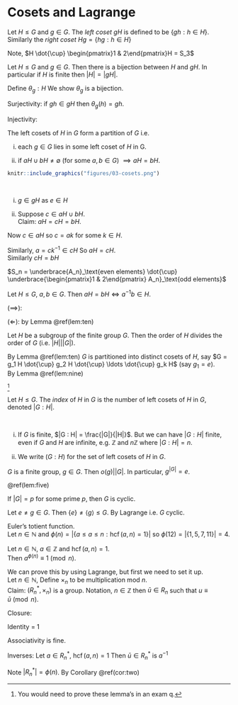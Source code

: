 # Cosets and Lagrange

::: {.definition}
Let $H \leq G$ and $g \in G$.
The *left coset $gH$* is defined to be $\{ gh : h \in H \}$.
Similarly the *right coset* $Hg = \{ hg : h \in H \}$
:::

::: {.example}
\begin{align*}
    S_3 &= \{ e, \begin{pmatrix}1 & 2 & 3\end{pmatrix}, \begin{pmatrix}1 & 3 & 2\end{pmatrix}, \begin{pmatrix}1 & 2\end{pmatrix}, \begin{pmatrix}1 & 3\end{pmatrix}, \begin{pmatrix}2 & 3\end{pmatrix} \} \\
    H &= \{ \text{id}, \begin{pmatrix}1 & 2 & 3\end{pmatrix}, \begin{pmatrix}1 & 3 & 2\end{pmatrix} \} = A_3 \\
    \begin{pmatrix}1 & 2\end{pmatrix}H &= \left\{ \begin{pmatrix}1 & 2\end{pmatrix}, \begin{pmatrix}1 & 2\end{pmatrix}\begin{pmatrix}1 & 2 & 3\end{pmatrix}, \begin{pmatrix}1 & 2\end{pmatrix}\begin{pmatrix}1 & 3 & 2\end{pmatrix} \right\} \\
    &= \left\{ \begin{pmatrix}1 & 2\end{pmatrix}, \begin{pmatrix}2 & 3\end{pmatrix}, \begin{pmatrix}1 & 3\end{pmatrix} \right\} \\
    \begin{pmatrix}1 & 2 & 3\end{pmatrix}H &= H \ (\text{since H is a subgroup})
\end{align*} 
Note, $H \dot{\cup} \begin{pmatrix}1 & 2\end{pmatrix}H = S_3$
:::

::: {.lemma #nine}
Let $H \leq G$ and $g \in G$.
Then there is a bijection between $H$ and $gH$.
In particular if $H$ is finite then $|H| = |gH|$.
:::

::: {.proof}
Define $\theta_g : H$
\begin{align*}
    \theta_g : H &\to gH \\
    h &\mapsto gh.
\end{align*}
We show $\theta_g$ is a bijection.

Surjectivity: if $gh \in gH$ then $\theta_g(h) = gh$.

Injectivity: \begin{align*}
    \theta_g(h_1) &= \theta_g(h_2) \\
    g h_1 &= g h_2 \\
    \implies h_1 &= h_2 \ (\text{cancellation law})
\end{align*} 
:::

::: {.lemma #ten}
The left cosets of $H$ in $G$ form a partition of $G$ i.e.

i. each $g \in G$ lies in some left coset of $H$ in G.

ii. if $aH \cup bH \neq \emptyset$ (for some $a, b \in G$) $\implies aH = bH$.
:::

```r
knitr::include_graphics("figures/03-cosets.png") 
```

::: {.proof}
\ 

i. $g \in gH$ as $e \in H$

ii. Suppose $c \in aH \cup bH$. \
Claim: $aH = cH = bH$.

Now $c \in aH$ so $c = ak$ for some $k \in H$.
\begin{align*}
    \implies cH &= \{ c h : h \in H \} \\
    &= \{ a k h : h \in H \} \subseteq aH.
\end{align*} 

Similarly, $a = c k^{-1} \in cH$
\begin{align*}
    \implies aH \subseteq cH.
\end{align*} 
So $aH = cH$. \
Similarly $cH = bH$
:::

::: {.example}
$S_n = \underbrace{A_n}_\text{even elements} \dot{\cup} \underbrace{\begin{pmatrix}1 & 2\end{pmatrix} A_n}_\text{odd elements}$
:::

::: {.lemma #eleven}
Let $H \leq G$, $a, b \in G$.
Then $aH = bH \iff a^{-1} b \in H$.
:::

::: {.proof}

$(\implies)$:
\begin{align*}
    b &\in bH = aH \\
    \implies b &= ah \text{ for some } h \in H \\
    \implies a^{-1} b &= h \in H
\end{align*} 

$(\Longleftarrow)$:
\begin{align*}
    \text{Suppose } a^{-1}b &= k \in H \\
    \implies b &= ak \in aH \\
    \text{also } b &\in bH. \\
    \implies aH &= bH
\end{align*} by Lemma \@ref(lem:ten)
:::

::: {.theorem #three name="Lagrange's Theorem"}
Let $H$ be a subgroup of the finite group $G$.
Then the order of $H$ divides the order of $G$ (i.e. $|H| \bigg| |G|$).
:::

::: {.proof}
By Lemma \@ref(lem:ten) $G$ is partitioned into distinct cosets of $H$, say $G = g_1 H \dot{\cup} g_2 H \dot{\cup} \ldots \dot{\cup} g_k H$ (say $g_1 = e$).\
By Lemma \@ref(lem:nine)
\begin{align*}
    |g_i H| &= |H| \hspace{.5cm} 1 \leq i \leq k \\
    \implies |G| &= |H|k
\end{align*} 
:::
^[You would need to prove these lemma's in an exam q.]

::: {.definition #fourteen}
Let $H \leq G$.
The *index* of $H$ in $G$ is the number of left cosets of $H$ in $G$, denoted $|G : H|$.
:::

::: {.remark}
\ 

i. If $G$ is finite, $|G : H| = \frac{|G|}{|H|}$.
But we can have $|G : H|$ finite, even if $G$ and $H$ are infinite, e.g. $\mathbb{Z}$ and $n\mathbb{Z}$ where $|G : H| = n$.

ii. We write $(G : H)$ for the set of left cosets of $H$ in $G$.
:::

::: {.corollary #two name="Lagrange's Corollary"}
$G$ is a finite group, $g \in G$.
Then $o(g) \bigg| |G|$.
In particular, $g^{|G|} = e$.
:::

::: {.proof}
\begin{align*}
    \text{Note } \left\langle g\right\rangle &= \{ e, g, \ldots, g^{n-1} \} \text{ where } o(g) = n. \\
    \text{Then } o(g) &= | \left\langle g\right\rangle | \bigg| |G| \text{ by Lagrange} \\
    \implies g^{|G|} &= e \text{ by Lemma }
\end{align*} \@ref(lem:five) 
:::

::: {.corollary #three}
If $|G| = p$ for some prime $p$, then $G$ is cyclic.
:::

::: {.proof}
Let $e \neq g \in G$.
Then $\{ e \} \neq \langle g \rangle \leq G$.
By Lagrange 
\begin{align*}
    1 &\neq | \langle g \rangle | \;\bigg|\; |G| = p \\
    \implies | \langle g \rangle | &= p = |G| \\
    \implies \langle g \rangle &= G
\end{align*} 
i.e. $G$ cyclic.
:::

Euler's totient function.\
Let $n \in \mathbb{N}$ and $\phi(n) = \left| \left\{ a \leq a \leq n : \operatorname{hcf}(a, n) = 1 \right\} \right|$ so $\phi(12) = \left| \left\{ 1, 5, 7, 11 \right\} \right| = 4$.

::: {.theorem name="Fermat-Euler Theorem" #four}
Let $n \in \mathbb{N},\ a \in \mathbb{Z}$ and $\operatorname{hcf}(a, n) = 1$.\
Then $a^{\phi(n)} \equiv 1 \pmod n$.
:::


We can prove this by using Lagrange, but first we need to set it up.\
Let $n \in \mathbb{N}$,
\begin{align*}
    R_n &= \{ 0, 1, \ldots, n-1 \} \\
    R_n^* &= \{ a \in R_n : \operatorname{hcf}(a, n) = 1 \}
\end{align*}
Define $\times_n$ to be multiplication mod $n$.\
Claim: $(R_n^*, \times_n)$ is a group.
Notation, $n \in \mathbb{Z}$ then $\bar{u} \in R_n$ such that $u \equiv \bar{u} \pmod n$.

Closure:
\begin{align*}
    \operatorname{hcf}(a, n) &= 1 = \operatorname{hcf}(b, n)
    \implies \operatorname{hcf}(ab, n) = 1 \\
    \implies \operatorname{hcf}(\bar{ab}, n) = 1 \\
\end{align*} 

Identity = 1

Associativity is fine.

Inverses: Let $a \in R_n^*$, $\operatorname{hcf}(a, n) = 1$
\begin{align*}
    \implies \exists \; u, v \in \mathbb{Z} s.t. a u + v n = 1 \text{ (Bezout's Theorem)} \\
    \implies au \equiv 1 \pmod n
\end{align*} 
Then $\bar{u} \in R_n^*$ is $a^{-1}$

::: {.proof}
Note $|R_n^*| = \phi(n)$.
\begin{align*}
    a \equiv \bar{a} \pmod n,\ \bar{a} \in R_n^*
\end{align*} 
By Corollary \@ref(cor:two)
\begin{align*}
    \bar{a}^{\phi(n)} &= \bar{a}^{|R_n^*|} = 1 \in R_n^* \\
    \implies a^{\phi(n)} &\equiv 1 \pmod n
\end{align*} 
:::